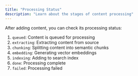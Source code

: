 ```yaml
---
title: "Processing Status"
description: "Learn about the stages of content processing"
---
```


After adding content, you can check its processing status:

1. `queued`: Content is queued for processing
2. `extracting`: Extracting content from source
3. `chunking`: Splitting content into semantic chunks
4. `embedding`: Generating vector embeddings
5. `indexing`: Adding to search index
6. `done`: Processing complete
7. `failed`: Processing failed